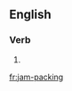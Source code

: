 ==English==

===Verb===
{{head|en|present participle}}

# {{present participle of|jam-pack|lang=en}}

[[fr:jam-packing]]